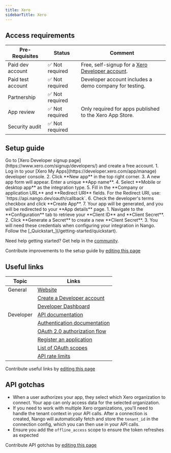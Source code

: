 ```yaml
---
title: Xero
sidebarTitle: Xero
---
```



<Overview />
<PreBuiltTooling />
<PreBuiltUseCases />

## Access requirements
 Pre-Requisites | Status | Comment|
| - | - | - |
| Paid dev account | ✅ Not required | Free, self-signup for a [Xero Developer account](https://www.xero.com/signup/developers/). |
| Paid test account | ✅ Not required | Developer account includes a demo company for testing. |
| Partnership | ✅ Not required | |
| App review | ✅ Not required | Only required for apps published to the Xero App Store. |
| Security audit | ✅ Not required | |


## Setup guide

<Steps>
  <Step title="Create a Xero Developer account">
    Go to [Xero Developer signup page](https://www.xero.com/signup/developers/) and create a free account.
  </Step>
  <Step title="Create a new app">
    1. Log in to your [Xero My Apps](https://developer.xero.com/app/manage) developer console.
    2. Click **New app** in the top right corner.
    3. A new app form will appear. Enter a unique **App name**.
    4. Select **Mobile or desktop app** as the integration type.
    5. Fill in the **Company or application URL** and **Redirect URI** fields. For the Redirect URI, use: `https://api.nango.dev/oauth/callback`.
    6. Check the developer's terms checkbox and click **Create App**.
    7. Your app will be generated, and you will be redirected to your **App details** page.
  </Step>
  <Step title="Obtain API credentials">
    1. Navigate to the **Configuration** tab to retrieve your **Client ID** and **Client Secret**.
    2. Click **Generate a Secret** to create a new **Client Secret**.
    3. You will need these credentials when configuring your integration in Nango.
  </Step>
  <Step title="Next">
    Follow the [_Quickstart_](/getting-started/quickstart).
  </Step>
</Steps>

<Tip>Need help getting started? Get help in the [community](https://nango.dev/slack).</Tip>

<Note>Contribute improvements to the setup guide by [editing this page](https://github.com/nangohq/nango/tree/master/docs-v2/integrations/all/xero.mdx)</Note>


## Useful links


| Topic | Links |
| - | - |
| General | [Website](https://www.xero.com/) |
| | [Create a Developer account](https://www.xero.com/signup/developers/) |
| | [Developer Dashboard](https://developer.xero.com/app/manage) |
| Developer | [API documentation](https://developer.xero.com/documentation/getting-started-guide) |
| | [Authentication documentation](https://developer.xero.com/documentation/guides/oauth2/overview) |
| | [OAuth 2.0 authorization flow](https://developer.xero.com/documentation/guides/oauth2/auth-flow) |
| | [Register an application](https://developer.xero.com/app/manage) |
| | [List of OAuth scopes](https://developer.xero.com/documentation/guides/oauth2/scopes) |
| | [API rate limits](https://developer.xero.com/documentation/best-practices/integration-health/rate-limits/) |

<Note>Contribute useful links by [editing this page](https://github.com/nangohq/nango/tree/master/docs-v2/integrations/all/xero.mdx)</Note>

## API gotchas

- When a user authorizes your app, they select which Xero organization to connect. Your app can only access data for the selected organization.
- If you need to work with multiple Xero organizations, you'll need to handle the tenant context in your API calls. After a connection is created, Nango will automatically fetch and store the `tenant_id` in the connection config, which you can then use in your API calls.
- Ensure you add the `offline_access` scope to ensure the token refreshes as expected

<Note>Contribute API gotchas by [editing this page](https://github.com/nangohq/nango/tree/master/docs-v2/integrations/all/xero.mdx)</Note>
